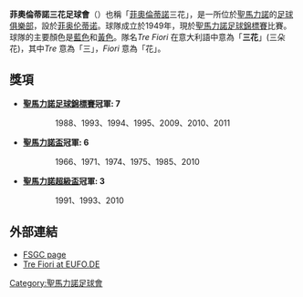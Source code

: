 {{noteta
|G1=football
|G2=uefa
|T=zh-hans:菲奥伦蒂诺三花 (足球队);zh-hant:菲奧倫蒂諾三花 (足球隊);zh-cn:菲奥伦蒂诺三花 (足球队);zh-hk:三花足球會;zh-tw:菲奧倫蒂諾三花 (足球隊);zh-mo:菲奧倫蒂諾三花 (足球隊);zh-sg:菲奥伦蒂诺三花 (足球队);zh-my:菲奥伦蒂诺三花 (足球队);
}}
{{Football club infobox
| clubname   = 泰科奧里<br /> Tre Fiori
| image      = [[Image:SP_Tre_Fiori_logo.png|180px]]
| fullname   = 三花足球會<br>Società Polisportiva Tre Fiori
| nickname   = 
| founded    = 1949年
| ground     = 
| capacity   = 
| chairman   = Marino Casali
| manager    = Adriano Tosi
| league     = [[聖馬力諾足球錦標賽|聖馬力諾足球錦標賽]]
| season     = 2021–22
| position   = 第 3 位
| pattern_la1=|pattern_b1=|pattern_ra1=
| leftarm1=FFF000|body1=FFF000|rightarm1=FFF000|shorts1=0000FF|socks1=0000FF
| pattern_la2=|pattern_b2=|pattern_ra2=
| leftarm2=FFF312|body2=FFF600|rightarm2=FFF312|shorts2=FFF665|socks2=FFF665
}}

'''菲奧倫蒂諾三花足球會'''（{{lang-it|S.P. Tre Fiori}}）也稱「[[菲奧倫蒂諾|菲奧倫蒂諾]]三花」，是一所位於[[聖馬力諾|聖馬力諾]]的[[足球俱樂部|足球俱樂部]]，設於[[菲奥伦蒂诺|菲奥伦蒂诺]]。球隊成立於1949年，現於[[聖馬力諾足球錦標賽|聖馬力諾足球錦標賽]]比賽。球隊的主要顏色是[[藍色|藍色]]和[[黃色|黃色]]。隊名''Tre Fiori'' 在意大利語中意為「'''三花'''」(三朵花)，其中''Tre'' 意為「三」，''Fiori'' 意為「花」。

== 獎項 ==
*'''[[聖馬力諾足球錦標賽|聖馬力諾足球錦標賽]]冠軍: 7'''
:: 1988、1993、1994、1995、2009、2010、2011

*'''[[聖馬力諾盃|聖馬力諾盃]]冠軍: 6'''
:: 1966、1971、1974、1975、1985、2010

*'''[[聖馬力諾超級盃|聖馬力諾超級盃]]冠軍: 3'''
:: 1991、1993、2010

== 外部連結 ==
* [http://www.fsgc.sm/sources/comp_societa.asp?id=1087&id_squadra=14 FSGC page] {{Wayback|url=http://www.fsgc.sm/sources/comp_societa.asp?id=1087&id_squadra=14 |date=20090628011808 }}
* [http://www.eufo.de/football/smr/sp_tiori.htm Tre Fiori at EUFO.DE] {{Wayback|url=http://www.eufo.de/football/smr/sp_tiori.htm |date=20090628095749 }}
{{聖馬力諾足球錦標賽}}
[[Category:聖馬力諾足球會|Category:聖馬力諾足球會]]